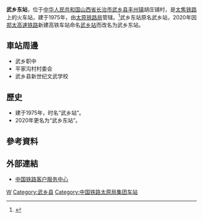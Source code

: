 {{Expand|time=2016-08-29T13:02:47+00:00}}
{{Not|五乡站}}
{{Infobox China railway station
|车站名称 =武乡东站
|former = 武乡站
|图片 = 
|图片介绍 = 
|其他名称 = 
|车站拼音 = Wuxiangdong
|英文名称 =Wuxiangdong Railway Station
|车站代码 =28298
|电报码 = WVV
|拼音码 = WXI
|车站位置 = [[山西省|山西省]][[长治市|长治市]][[武乡县|武乡县]][[丰州镇_(武乡县)|丰州镇]]胡庄铺村
|坐标 = 
|归属 = [[太原铁路局|太原铁路局]]
|线路 = [[太焦铁路|太焦铁路]]
|车站等级 =[[三等站_(中铁)|三等站]]
|使用状态 = 
|月台数目 = 
|股道数目 = 
}}
'''武乡东站'''，位于[[中华人民共和国|中华人民共和国]][[山西省|山西省]][[长治市|长治市]][[武乡县|武乡县]][[丰州镇_(武乡县)|丰州镇]]胡庄铺村，是[[太焦铁路|太焦铁路]]上的火车站，建于1975年，由[[太原铁路局|太原铁路局]]管辖。<ref>{{Cite web |url=http://search.huochepiao.com/huochezhan/jieshao/16.htm |title=武乡火车站介绍 |access-date=2016-08-29 |archive-date=2019-08-22 |archive-url=https://web.archive.org/web/20190822204158/http://search.huochepiao.com/huochezhan/jieshao/16.htm |dead-url=no }}</ref>武乡东站原名武乡站，2020年因[[郑太高速铁路|郑太高速铁路]]新建高铁车站命名[[武乡站|武乡站]]而改名为武乡东站。

==車站周邊==
* 武乡职中
* 平家沟村村委会
* 武乡县新世纪文武学校

==歷史==
* 建于1975年，时名“武乡站”。
* 2020年更名为“武乡东站”。

==參考資料==
{{reflist}}

==外部連結==
* [http://www.12306.cn/mormhweb/ 中国铁路客户服务中心] {{Wayback|url=http://www.12306.cn/mormhweb/ |date=20180205163941 }}

{{China-rail-stub}}
{{太焦铁路}}
[[Category:长治市铁路车站|W]]
[[Category:武乡县|Category:武乡县]]
[[Category:中国铁路太原局集团车站|Category:中国铁路太原局集团车站]]